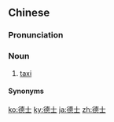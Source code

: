 {{also|徳士}}
==Chinese==
{{zh-forms|alt=得士}}

===Pronunciation===
{{zh-pron
|m=déshì
|c=dak1 si6-2
|cat=n
}}

===Noun===
{{zh-noun}}

# {{lb|zh|Malaysia|Singapore}} [[taxi]]

====Synonyms====
{{zh-dial|出租汽車}}

[[ko:德士]]
[[ky:德士]]
[[ja:德士]]
[[zh:德士]]